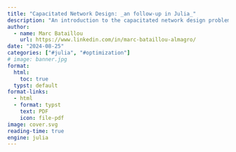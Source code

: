 ```yaml
---
title: "Capacitated Network Design: _an follow-up in Julia_"
description: "An introduction to the capacitated network design problem in *Julia*"
author:
  - name: Marc Bataillou
    url: https://www.linkedin.com/in/marc-bataillou-almagro/
date: "2024-08-25"
categories: ["#julia", "#optimization"]
# image: banner.jpg
format:
  html:
    toc: true
  typst: default
format-links:
  - html
  - format: typst
    text: PDF
    icon: file-pdf
image: cover.svg
reading-time: true
engine: julia
---
```

